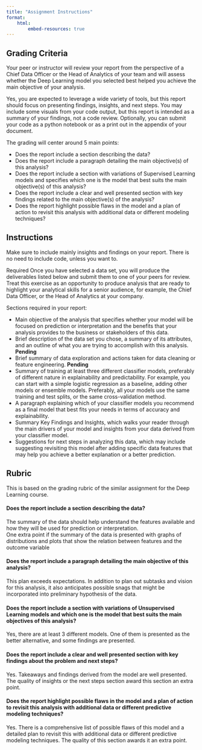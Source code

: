 ```yaml
---
title: "Assignment Instructions"
format: 
    html:
        embed-resources: true
---
```


## Grading Criteria

Your peer or instructor will review your report from the perspective of a Chief Data Officer or the Head of Analytics of your team and will assess whether the Deep Learning model you selected best helped you achieve the main objective of your analysis.

Yes, you are expected to leverage a wide variety of tools, but this report should focus on presenting findings, insights, and next steps. You may include some visuals from your code output, but this report is intended as a summary of your findings, not a code review. Optionally, you can submit your code as a python notebook or as a print out in the appendix of your document.

The grading will center around 5 main points:

- Does the report include a section describing the data?
- Does the report include a paragraph detailing the main objective(s) of this analysis?
- Does the report include a section with variations of Supervised Learning models and specifies which one is the model that best suits the main objective(s) of this analysis?
- Does the report include a clear and well presented section with key findings related to the main objective(s) of the analysis?
- Does the report highlight possible flaws in the model and a plan of action to revisit this analysis with additional data or different modeling techniques?

## Instructions

Make sure to include mainly insights and findings on your report. There is no need to include code, unless you want to.

Required
Once you have selected a data set, you will produce the deliverables listed below and submit them to one of your peers for review. Treat this exercise as an opportunity to produce analysis that are ready to highlight your analytical skills for a senior audience, for example, the Chief Data Officer, or the Head of Analytics at your company.

Sections required in your report:

- Main objective of the analysis that specifies whether your model will be focused on prediction or interpretation and the benefits that your analysis provides to the business or stakeholders of this data.
- Brief description of the data set you chose, a summary of its attributes, and an outline of what you are trying to accomplish with this analysis. __Pending__
- Brief summary of data exploration and actions taken for data cleaning or feature engineering. __Pending__
- Summary of training at least three different classifier models, preferably of different nature in explainability and predictability. For example, you can start with a simple logistic regression as a baseline, adding other models or ensemble models. Preferably, all your models use the same training and test splits, or the same cross-validation method.
- A paragraph explaining which of your classifier models you recommend as a final model that best fits your needs in terms of accuracy and explainability.
- Summary Key Findings and Insights, which walks your reader through the main drivers of your model and insights from your data derived from your classifier model.
- Suggestions for next steps in analyzing this data, which may include suggesting revisiting this model after adding specific data features that may help you achieve a better explanation or a better prediction.

## Rubric

This is based on the grading rubric of the similar assignment for the Deep Learning course.

#### Does the report include a section describing the data?  
The summary of the data should help understand the features available and how they will be used for prediction or interpretation.  
One extra point if the summary of the data is presented with graphs of distributions and plots that show the relation between features and the outcome variable

#### Does the report include a paragraph detailing the main objective of this analysis? 

This plan exceeds expectations. In addition to plan out subtasks and vision for this analysis, it also anticipates possible snags that might be incorporated into preliminary hypothesis of the data.

#### Does the report include a section with variations of Unsupervised Learning models and which one is the model that best suits the main objectives of this analysis?

Yes, there are at least 3 different models. One of them is presented as the better alternative, and some findings are presented.

#### Does the report include a clear and well presented section with key findings about the problem and next steps?

Yes. Takeaways and findings derived from the model are well presented. The quality of insights or the next steps section award this section an extra point.

#### Does the report highlight possible flaws in the model and a plan of action to revisit this analysis with additional data or different predictive modeling techniques? 

Yes. There is a comprehensive list of possible flaws of this model and a detailed plan to revisit this with additional data or different predictive modeling techniques. The quality of this section awards it an extra point.